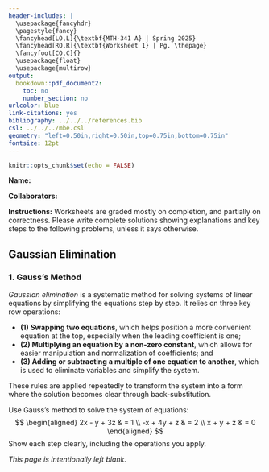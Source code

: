 ---
header-includes: |
  \usepackage{fancyhdr}
  \pagestyle{fancy}
  \fancyhead[LO,L]{\textbf{MTH-341 A} | Spring 2025}
  \fancyhead[RO,R]{\textbf{Worksheet 1} | Pg. \thepage}
  \fancyfoot[CO,C]{}
  \usepackage{float}
  \usepackage{multirow}
output:
  bookdown::pdf_document2:
    toc: no
    number_section: no
urlcolor: blue
link-citations: yes
bibliography: ../../../references.bib
csl: ../../../mbe.csl
geometry: "left=0.50in,right=0.50in,top=0.75in,bottom=0.75in"
fontsize: 12pt
---

```{r setup, include=FALSE}
knitr::opts_chunk$set(echo = FALSE)
```

**Name:**

**Collaborators:**

\noindent\rule{\textwidth}{1pt}
**Instructions:** Worksheets are graded mostly on completion, and partially on correctness. Please write complete solutions showing explanations and key steps to the following problems, unless it says otherwise.
\noindent\rule{\textwidth}{1pt}

## Gaussian Elimination

### 1. Gauss's Method

*Gaussian elimination* is a systematic method for solving systems of linear equations by simplifying the equations step by step. It relies on three key row operations:

* **(1) Swapping two equations**, which helps position a more convenient equation at the top, especially when the leading coefficient is one;
* **(2) Multiplying an equation by a non-zero constant**, which allows for easier manipulation and normalization of coefficients; and 
* **(3) Adding or subtracting a multiple of one equation to another**, which is used to eliminate variables and simplify the system.

These rules are applied repeatedly to transform the system into a form where the solution becomes clear through back-substitution.

Use Gauss's method to solve the system of equations:
$$
\begin{aligned}
2x - y + 3z & = 1 \\
-x + 4y + z & = 2 \\
x + y + z & = 0
\end{aligned}
$$
Show each step clearly, including the operations you apply.
\vfill

\newpage

*This page is intentionally left blank.*

<!-- \newpage

## **References**

::: {#refs}
:::

<br> -->
